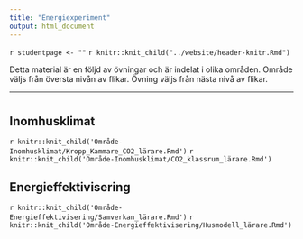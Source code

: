 ```yaml
---
title: "Energiexperiment"
output: html_document
---
```


`r studentpage <- ""`
`r knitr::knit_child("../website/header-knitr.Rmd")`

Detta material är en följd av övningar och är indelat i olika områden. Område väljs från översta nivån av flikar. Övning väljs från nästa nivå av flikar. 

***

# {.tabset .tabset-fade}

## Inomhusklimat {.tabset .tabset-fade}

`r knitr::knit_child('Område-Inomhusklimat/Kropp_Kammare_CO2_lärare.Rmd')`
`r knitr::knit_child('Område-Inomhusklimat/CO2_klassrum_lärare.Rmd')`


## Energieffektivisering {.tabset .tabset-fade}

`r knitr::knit_child('Område-Energieffektivisering/Samverkan_lärare.Rmd')`
`r knitr::knit_child('Område-Energieffektivisering/Husmodell_lärare.Rmd')`